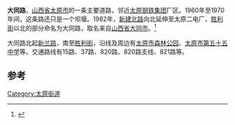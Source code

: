 {{Otheruses|大同路|other=同名或類似名的其它條目描述}}
'''大同路'''，[[山西省|山西省]][[太原市|太原市]]的一条主要道路，邻近[[太原钢铁集团|太原钢铁集团]]厂区。1960年至1970年间，这条路还只是一个坝堰。1982年，[[新建北路|新建北路]]向北延伸至太原二电厂，[[胜利街|胜利街]]以北的部分命名为大同路，取名来自[[山西省|山西省]][[大同市|大同市]]。<ref>{{cite news|title=“寻找消失的街巷”（十三）：坝陵桥皮皮鲁诞生地的老故事（图）|url=http://wbnews.daynews.com.cn/news/ty/627497.html|accessdate=2013-01-07|newspaper=山西晚报网|date=2008-09-22}}{{dead link|date=2017年12月 |bot=InternetArchiveBot |fix-attempted=yes }}</ref> 

大同路北起[[新兰路|新兰路]]，南至[[胜利街|胜利街]]，沿线及周边有[[太原市森林公园|太原市森林公园]]、[[太原市第五十五中学|太原市第五十五中学]]等。交通路线有15路、37路、820路、820路支线、821路等。

==参考==
{{reflist}}

{{山西小作品}}
[[Category:太原街道|Category:太原街道]]
